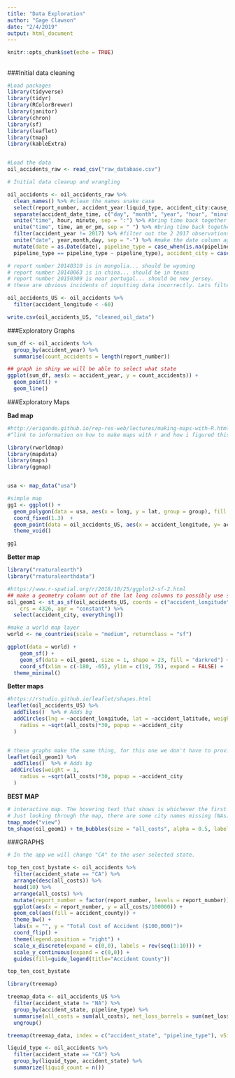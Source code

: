 ```yaml
---
title: "Data Exploration"
author: "Gage Clawson"
date: "2/4/2019"
output: html_document
---
```


```r
knitr::opts_chunk$set(echo = TRUE)
```

## {.tabset .tabset-fade .tabset-pills}

###Initial data cleaning
```r
#Load packages
library(tidyverse)
library(tidyr)
library(RColorBrewer)
library(janitor)
library(chron)
library(sf)
library(leaflet)
library(tmap)
library(kableExtra)



```


```r
#Load the data
oil_accidents_raw <- read_csv("raw_database.csv")
```

```r
# Initial data cleanup and wrangling

oil_accidents <- oil_accidents_raw %>%
  clean_names() %>% #clean the names snake case
  select(report_number, accident_year:liquid_type, accident_city:cause_category, net_loss_barrels:restart_date_time, property_damage_costs:all_costs) %>% #select relevant columns
  separate(accident_date_time, c("day", "month", "year", "hour", "minute" ,"am_or_pm"), by = c("/", " ")) %>%  #separate the date time column
  unite("time", hour, minute, sep = ":") %>% #bring time back together
  unite("time", time, am_or_pm, sep = " ") %>% #bring time back together
  filter(accident_year != 2017) %>% #filter out the 2 2017 observations
  unite("date", year,month,day, sep = "-") %>% #make the date column again
  mutate(date = as.Date(date), pipeline_type = case_when(is.na(pipeline_type) ~ "Not Specified",
  pipeline_type == pipeline_type ~ pipeline_type), accident_city = case_when(pipeline_type == "Not Specified" & is.na(accident_city) ~ "Gulf of Mexico", pipeline_type == "Not Specified" & !is.na(accident_city) ~ accident_city))#change date to date standard internation date format. Chagne NA pipeline types to "Not Specified". Change those "Not Specified" without city names to "Gulf of Mexico" for city name

# report number 20140310 is in mongolia... should be wyoming
# report number 20140063 is in china... should be in texas
# report number 20150309 is near portugal... should be new jersey. 
# these are obvious incidents of inputting data incorrectly. Lets filter to lat and long ranges for the united states. I think all of the latitudes look fine 

oil_accidents_US <- oil_accidents %>%
  filter(accident_longitude < -60)

write.csv(oil_accidents_US, "cleaned_oil_data")
```



###Exploratory Graphs 
```r
sum_df <- oil_accidents %>%
  group_by(accident_year) %>%
  summarise(count_accidents = length(report_number))

## graph in shiny we will be able to select what state
ggplot(sum_df, aes(x = accident_year, y = count_accidents)) +
  geom_point() +
  geom_line()
```


###Exploratory Maps 

**Bad map**
```r

#http://eriqande.github.io/rep-res-web/lectures/making-maps-with-R.html 
#^link to information on how to make maps with r and how i figured this out

library(rworldmap)
library(mapdata)
library(maps)
library(ggmap)


usa <- map_data("usa")

#simple map
gg1 <- ggplot() +
  geom_polygon(data = usa, aes(x = long, y = lat, group = group), fill = "darkgreen", color = "red") +
  coord_fixed(1.3)  + 
  geom_point(data = oil_accidents_US, aes(x = accident_longitude, y= accident_latitude)) +
  theme_void()

gg1
```

**Better map**
```r
library("rnaturalearth")
library("rnaturalearthdata")

#https://www.r-spatial.org/r/2018/10/25/ggplot2-sf-2.html
## make a geometry column out of the lat long columns to possibly use sf like we did in lab to map. 
oil_geom1 <- st_as_sf(oil_accidents_US, coords = c("accident_longitude", "accident_latitude"), 
    crs = 4326, agr = "constant") %>%
  select(accident_city, everything())

#make a world map layer
world <- ne_countries(scale = "medium", returnclass = "sf")

ggplot(data = world) +
    geom_sf() +
    geom_sf(data = oil_geom1, size = 1, shape = 23, fill = "darkred") +
    coord_sf(xlim = c(-180, -65), ylim = c(19, 75), expand = FALSE) +
  theme_minimal()

```

**Better maps**
```r
#https://rstudio.github.io/leaflet/shapes.html
leaflet(oil_accidents_US) %>%
  addTiles()  %>% # Adds bg
  addCircles(lng = ~accident_longitude, lat = ~accident_latitude, weight = 1,
    radius = ~sqrt(all_costs)*30, popup = ~accident_city
  )


# these graphs make the same thing, for this one we don't have to provide the lat, long, since it is already provided in the "geometry" column
leaflet(oil_geom1) %>%
  addTiles()  %>% # Adds bg
 addCircles(weight = 1,
    radius = ~sqrt(all_costs)*30, popup = ~accident_city
  )


```

**BEST MAP**
```r
# interactive map. The hovering text that shows is whichever the first column in the data frame is. Not sure how to select it so it is not the first column. 
# Just looking through the map, there are some city names missing (NAs), some wrong city names... should we try to fix this? Not sure how. Maybe getting some lat long and city data and mergining? 
tmap_mode("view")
tm_shape(oil_geom1) + tm_bubbles(size = "all_costs", alpha = 0.5, labels = "all_costs")
```

###GRAPHS

```r

# In the app we will change "CA" to the user selected state. 

top_ten_cost_bystate <- oil_accidents %>% 
  filter(accident_state == "CA") %>% 
  arrange(desc(all_costs)) %>% 
  head(10) %>% 
  arrange(all_costs) %>% 
  mutate(report_number = factor(report_number, levels = report_number)) %>%
  ggplot(aes(x = report_number, y = all_costs/100000)) +
  geom_col(aes(fill = accident_county)) +
  theme_bw() +
  labs(x = "", y = "Total Cost of Accident ($100,000)")+
  coord_flip() +
  theme(legend.position = "right") +
  scale_x_discrete(expand = c(0,0), labels = rev(seq(1:10))) +
  scale_y_continuous(expand = c(0,0)) +
  guides(fill=guide_legend(title="Accident County"))

top_ten_cost_bystate

```


```r
library(treemap)

treemap_data <- oil_accidents_US %>%
  filter(accident_state != "NA") %>%
  group_by(accident_state, pipeline_type) %>%
  summarise(all_costs = sum(all_costs), net_loss_barrels = sum(net_loss_barrels)) %>%
  ungroup()

treemap(treemap_data, index = c("accident_state", "pipeline_type"), vSize = "net_loss_barrels", vColor = "pipeline_type", type = "categorical")

```

```r

liquid_type <- oil_accidents %>%
  filter(accident_state == "CA") %>%
  group_by(liquid_type, accident_state) %>%
  summarize(liquid_count = n())

```



